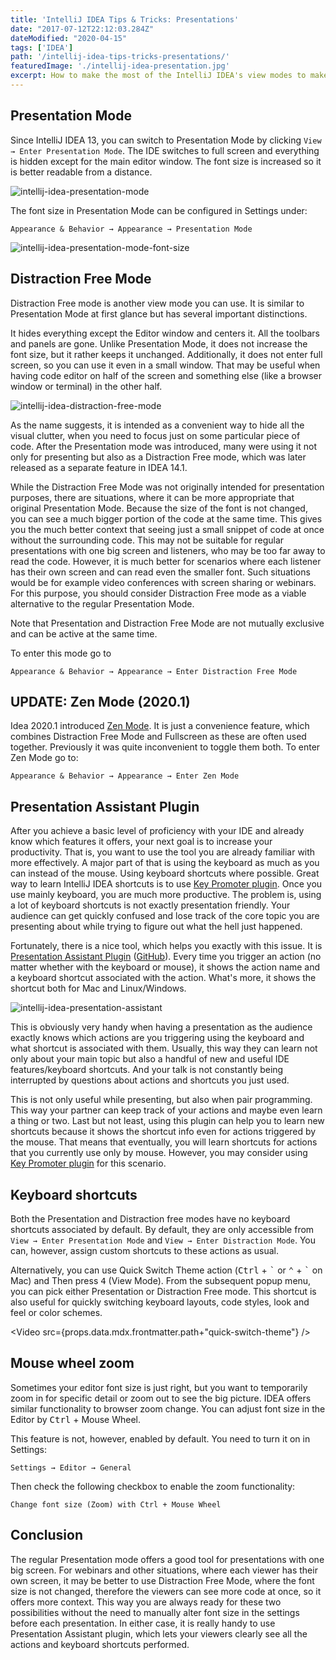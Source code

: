 ```yaml
---
title: 'IntelliJ IDEA Tips & Tricks: Presentations'
date: "2017-07-12T22:12:03.284Z"
dateModified: "2020-04-15"
tags: ['IDEA']
path: '/intellij-idea-tips-tricks-presentations/'
featuredImage: './intellij-idea-presentation.jpg'
excerpt: How to make the most of the IntelliJ IDEA's view modes to make the best presentations possible including visualization of the keyboard input?
---
```


<PostHeader frontmatter={props.data.mdx.frontmatter} />

## Presentation Mode
Since IntelliJ IDEA 13, you can switch to Presentation Mode by clicking `View → Enter Presentation Mode`. The IDE switches to full screen and everything is hidden except for the main editor window. The font size is increased so it is better readable from a distance.

![intellij-idea-presentation-mode](./intellij-idea-presentation-mode.png)
 
 The font size in Presentation Mode can be configured in Settings under:

```
Appearance & Behavior → Appearance → Presentation Mode
```
 
 ![intellij-idea-presentation-mode-font-size](./intellij-idea-presentation-mode-font-size.png)

## Distraction Free Mode
Distraction Free mode is another view mode you can use. It is similar to Presentation Mode at first glance but has several important distinctions.

It hides everything except the Editor window and centers it. All the toolbars and panels are gone. Unlike Presentation Mode, it does not increase the font size, but it rather keeps it unchanged. Additionally, it does not enter full screen, so you can use it even in a small window. That may be useful when having code editor on half of the screen and something else (like a browser window or terminal) in the other half.

![intellij-idea-distraction-free-mode](./intellij-idea-distractio-free-mode-1.png)

As the name suggests, it is intended as a convenient way to hide all the visual clutter, when you need to focus just on some particular piece of code. After the Presentation mode was introduced, many were using it not only for presenting but also as a Distraction Free mode, which was later released as a separate feature in IDEA 14.1.

While the Distraction Free Mode was not originally intended for presentation purposes, there are situations, where it can be more appropriate that original Presentation Mode. Because the size of the font is not changed, you can see a much bigger portion of the code at the same time. This gives you the much better context that seeing just a small snippet of code at once without the surrounding code. This may not be suitable for regular presentations with one big screen and listeners, who may be too far away to read the code. However, it is much better for scenarios where each listener has their own screen and can read even the smaller font. Such situations would be for example video conferences with screen sharing or webinars. For this purpose, you should consider Distraction Free mode as a viable alternative to the regular Presentation Mode.

Note that Presentation and Distraction Free Mode are not mutually exclusive and can be active at the same time.

To enter this mode go to

```
Appearance & Behavior → Appearance → Enter Distraction Free Mode
```

## UPDATE: Zen Mode (2020.1) 
Idea 2020.1 introduced [Zen Mode](https://blog.jetbrains.com/idea/2020/01/intellij-idea-2020-1-eap-2/#zen_mode). It is just a convenience feature, which combines Distraction Free Mode and Fullscreen as these are often used together. Previously it was quite inconvenient to toggle them both. To enter Zen Mode go to:

```
Appearance & Behavior → Appearance → Enter Zen Mode
```

## Presentation Assistant Plugin
After you achieve a basic level of proficiency with your IDE and already know which features it offers, your next goal is to increase your productivity. That is, you want to use the tool you are already familiar with more effectively. A major part of that is using the keyboard as much as you can instead of the mouse. Using keyboard shortcuts where possible. Great way to learn IntelliJ IDEA shortcuts is to use [Key Promoter plugin](https://www.vojtechruzicka.com/learning-intellij-idea-keyboard-shortcuts/). Once you use mainly keyboard, you are much more productive. The problem is, using a lot of keyboard shortcuts is not exactly presentation friendly. Your audience can get quickly confused and lose track of the core topic you are presenting about while trying to figure out what the hell just happened.

Fortunately, there is a nice tool, which helps you exactly with this issue. It is [Presentation Assistant Plugin](https://plugins.jetbrains.com/plugin/7345-presentation-assistant)  ([GitHub](https://github.com/chashnikov/IntelliJ-presentation-assistant)). Every time you trigger an action (no matter whether with the keyboard or mouse), it shows the action name and a keyboard shortcut associated with the action. What's more, it shows the shortcut both for Mac and Linux/Windows. 

![intellij-idea-presentation-assistant](./presentation-assistant.png)

This is obviously very handy when having a presentation as the audience exactly knows which actions are you triggering using the keyboard and what shortcut is associated with them. Usually, this way they can learn not only about your main topic but also a handful of new and useful IDE features/keyboard shortcuts. And your talk is not constantly being interrupted by questions about actions and shortcuts you just used.

This is not only useful while presenting, but also when pair programming. This way your partner can keep track of your actions and maybe even learn a thing or two. Last but not least, using this plugin can help you to learn new shortcuts because it shows the shortcut info even for actions triggered by the mouse. That means that eventually, you will learn shortcuts for actions that you currently use only by mouse. However, you may consider using [Key Promoter plugin](https://www.vojtechruzicka.com/learning-intellij-idea-keyboard-shortcuts/) for this scenario.

## Keyboard shortcuts
Both the Presentation and Distraction free modes have no keyboard shortcuts associated by default. By default, they are only accessible from `View → Enter Presentation Mode` and `View → Enter Distraction Mode`. You can, however, assign custom shortcuts to these actions as usual.

Alternatively, you can use Quick Switch Theme action (<kbd>Ctrl</kbd> + <kbd>\`</kbd> or <kbd>⌃</kbd> + <kbd>\`</kbd> on Mac) and Then press <kbd>4</kbd> (View Mode). From the subsequent popup menu, you can pick either Presentation or Distraction Free mode. This shortcut is also useful for quickly switching keyboard layouts, code styles, look and feel or color schemes.

<Video src={props.data.mdx.frontmatter.path+"quick-switch-theme"} />

## Mouse wheel zoom
Sometimes your editor font size is just right, but you want to temporarily zoom in for specific detail or zoom out to see the big picture. IDEA offers similar functionality to browser zoom change. You can adjust font size in the Editor by <kbd>Ctrl</kbd> + Mouse Wheel.

This feature is not, however, enabled by default. You need to turn it on in Settings:

```
Settings → Editor → General
```

Then check the following checkbox to enable the zoom functionality:

```
Change font size (Zoom) with Ctrl + Mouse Wheel
```

## Conclusion
The regular Presentation mode offers a good tool for presentations with one big screen. For webinars and other situations, where each viewer has their own screen, it may be better to use Distraction Free Mode, where the font size is not changed, therefore the viewers can see more code at once, so it offers more context. This way you are always ready for these two possibilities without the need to manually alter font size in the settings before each presentation. In either case, it is really handy to use Presentation Assistant plugin, which lets your viewers clearly see all the actions and keyboard shortcuts performed.
